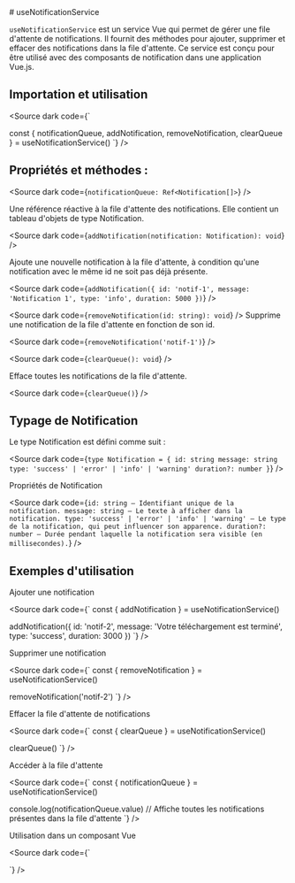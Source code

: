 
<Meta title="Guide Du Dev/Services/useNotificationService" />
# useNotificationService

`useNotificationService` est un service Vue qui permet de gérer une file d'attente de notifications. Il fournit des méthodes pour ajouter, supprimer et effacer des notifications dans la file d'attente. Ce service est conçu pour être utilisé avec des composants de notification dans une application Vue.js.

## Importation et utilisation

<Source dark code={`

const { notificationQueue, addNotification, removeNotification, clearQueue } = useNotificationService()
`} />

## Propriétés et méthodes :

<Source dark code={`
notificationQueue: Ref<Notification[]>
`} />

Une référence réactive à la file d'attente des notifications. Elle contient un tableau d'objets de type Notification.

<Source dark code={`
addNotification(notification: Notification): void
`} />

Ajoute une nouvelle notification à la file d'attente, à condition qu'une notification avec le même id ne soit pas déjà présente.

<Source dark code={`
addNotification({
  id: 'notif-1',
  message: 'Notification 1',
  type: 'info',
  duration: 5000
})
`} />

<Source dark code={`
removeNotification(id: string): void
`} />
Supprime une notification de la file d'attente en fonction de son id.

<Source dark code={`
removeNotification('notif-1')
`} />

<Source dark code={`
clearQueue(): void
`} />

Efface toutes les notifications de la file d'attente.


<Source dark code={`
clearQueue()
`} />

## Typage de Notification

Le type Notification est défini comme suit :

<Source dark code={`
type Notification = {
  id: string
  message: string
  type: 'success' | 'error' | 'info' | 'warning'
  duration?: number
}
`} />

Propriétés de Notification

<Source dark code={`
    id: string — Identifiant unique de la notification.
    message: string — Le texte à afficher dans la notification.
    type: 'success' | 'error' | 'info' | 'warning' — Le type de la notification, qui peut influencer son apparence.
    duration?: number — Durée pendant laquelle la notification sera visible (en millisecondes).
`} />

## Exemples d'utilisation

Ajouter une notification

<Source dark code={`
const { addNotification } = useNotificationService()

addNotification({
  id: 'notif-2',
  message: 'Votre téléchargement est terminé',
  type: 'success',
  duration: 3000
})
`} />

Supprimer une notification

<Source dark code={`
const { removeNotification } = useNotificationService()

removeNotification('notif-2')
`} />

Effacer la file d'attente de notifications

<Source dark code={`
const { clearQueue } = useNotificationService()

clearQueue()
`} />

Accéder à la file d'attente

<Source dark code={`
const { notificationQueue } = useNotificationService()

console.log(notificationQueue.value) // Affiche toutes les notifications présentes dans la file d'attente
`} />

Utilisation dans un composant Vue

<Source dark code={`
<script setup lang="ts">

	const { addNotification } = useNotificationService()

	const envoyerNotification = (message: string, type: Notification['type']) => {
		const notification: Notification = {
			id: Date.now().toString(),
			message,
			type,
			timeout: -1,
		}
		addNotification(notification)
	}
</script>

<template>
	<div>
		<NotificationBar
			bottom
			rounded="lg"
		>
			<template #action>
				<VBtn variant="outlined">
					Valider
				</VBtn>
			</template>
		</NotificationBar>

		<div class="button-group">
			<VBtn
				color="info"
				@click="envoyerNotification('Première notification', 'info')"
			>
				Envoyer Notification 1
			</VBtn>
			<VBtn
				color="success"
				@click="envoyerNotification('Deuxième notification', 'success')"
			>
				Envoyer Notification 2
			</VBtn>
			<VBtn
				color="error"
				@click="envoyerNotification('Troisième notification', 'error')"
			>
				Envoyer Notification 3
			</VBtn>
		</div>
	</div>
</template>

<style scoped>
    .button-group {
      display: flex;
      flex-direction: column;
      gap: 16px;
      margin-top: 20px;
    }
</style>
`} />